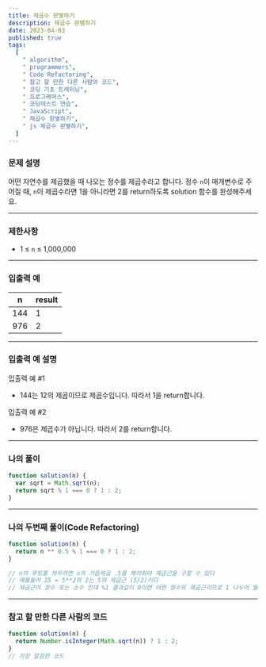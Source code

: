 ```yaml
---
title: 제곱수 판별하기
description: 제곱수 판별하기
date: 2023-04-03
published: true
tags:
  [
    " algorithm",
    " programmers",
    " Code Refactoring",
    " 참고 할 만한 다른 사람의 코드",
    " 코딩 기초 트레이닝",
    " 프로그래머스",
    " 코딩테스트 연습",
    " JavaScript",
    " 제곱수 판별하기",
    " js 제곱수 판별하기",
  ]
---
```


### 문제 설명

어떤 자연수를 제곱했을 때 나오는 정수를 제곱수라고 합니다. 정수 `n`이 매개변수로 주어질 때, `n`이 제곱수라면 1을 아니라면 2를 return하도록 solution 함수를 완성해주세요.

---

### 제한사항

- 1 ≤ `n` ≤ 1,000,000

---

### 입출력 예

| n   | result |
| --- | ------ |
| 144 | 1      |
| 976 | 2      |

---

### 입출력 예 설명

입출력 예 #1

- 144는 12의 제곱이므로 제곱수입니다. 따라서 1을 return합니다.

입출력 예 #2

- 976은 제곱수가 아닙니다. 따라서 2를 return합니다.

---

### 나의 풀이

```jsx
function solution(n) {
  var sqrt = Math.sqrt(n);
  return sqrt % 1 === 0 ? 1 : 2;
}
```

---

### 나의 두번째 풀이(Code Refactoring)

```jsx
function solution(n) {
  return n ** 0.5 % 1 === 0 ? 1 : 2;
}

// n의 루트를 씌우려면 n의 거듭제곱 .5를 해야줘야 제곱근을 구할 수 있다
// 예를들어 25 = 5**2의 2는 5의 제곱근 (5/2)이다
// 제곱근이 정수 또는 소수 인데 %1 결과값이 0이면 어떤 정수의 제곱근이므로 1 나누어 떨어지지 않는다면 제곱근이 소수이다
```

---

### 참고 할 만한 다른 사람의 코드

```jsx
function solution(n) {
  return Number.isInteger(Math.sqrt(n)) ? 1 : 2;
}
// 가장 깔끔한 코드
```
